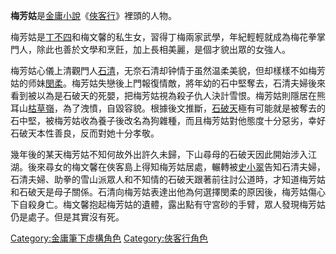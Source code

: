 {{unreferenced|time=2012-08-06T01:58:06+00:00}}
{{nofootnotes|time=2010-10-30T22:25:06+00:00}}
{{distinguish|梅艷芳}}

'''梅芳姑'''是[[金庸小說|金庸小說]]《[[俠客行|俠客行]]》裡頭的人物。

梅芳姑是[[丁不四|丁不四]]和梅文馨的私生女，習得丁梅兩家武學，年紀輕輕就成為梅花拳掌門人，除此也善於文學和烹飪，加上長相美麗，是個才貌出眾的女強人。

梅芳姑心儀上清觀門人[[石清|石清]]，无奈石清却钟情于虽然温柔美貌，但却樣樣不如梅芳姑的师妹[[閔柔|閔柔]]。梅芳姑失戀後上門報復情敵，將年幼的石中堅奪去，石清夫婦後來看到被以為是石破天的死嬰，把梅芳姑視為殺子仇人決計雪恨。梅芳姑則隱居在熊耳山[[枯草嶺|枯草嶺]]，為了洩憤，自毀容貌。根據後文推斷，[[石破天|石破天]]極有可能就是被奪去的石中堅，被梅芳姑收為養子後改名為狗雜種，而且梅芳姑對他態度十分惡劣，幸好石破天本性善良，反而對她十分孝敬。

幾年後的某天梅芳姑不知何故外出許久未歸，下山尋母的石破天因此開始涉入江湖。後來尋女的梅文馨在俠客島上得知梅芳姑居處，輾轉被[[史小翠|史小翠]]告知石清夫婦，石清夫婦、助拳的雪山派眾人和不知情的石破天跟著前往討公道時，才知道梅芳姑和石破天是母子關係。石清向梅芳姑表達出他為何選擇閔柔的原因後，梅芳姑傷心下自殺身亡。梅文馨抱起梅芳姑的遺體，露出點有守宮砂的手臂，眾人發現梅芳姑仍是處子。但是其實沒有死。

[[Category:金庸筆下虛構角色|Category:金庸筆下虛構角色]]
[[Category:俠客行角色|Category:俠客行角色]]